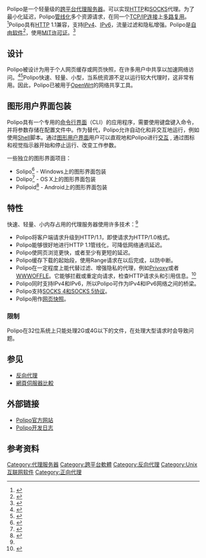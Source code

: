 {{Infobox_Software
| name = Polipo
| logo = [[File:Forward_proxy_h2g2bob.svg|200px]]
| developer = Juliusz Chroboczek
| latest release version = 1.1.1
| latest release date = {{release_date|2014|05|15}}
| programming language   = [[C语言|C]]
| operating_system = [[Windows|Windows]]、[[OS_X|OS X]]、[[Linux|Linux]]、[[OpenWrt|OpenWrt]]、[[FreeBSD|FreeBSD]]
| genre = 代理服务器、网页缓存
| license = [[MIT許可證|MIT許可證]]<ref>{{cite web |title = The Polipo Manual |url = http://www.pps.univ-paris-diderot.fr/~jch/software/polipo/manual/Copying.html#Copying |accessdate = 2010-09-23 |archive-date = 2012-09-01 |archive-url = https://web.archive.org/web/20120901092011/http://www.pps.univ-paris-diderot.fr/~jch/software/polipo/manual/Copying.html#Copying |dead-url = no }}</ref>
| website = [http://www.pps.univ-paris-diderot.fr/~jch/software/polipo/ www.pps.univ-paris-diderot.fr/~jch/software/polipo/]
}}

Polipo是一个轻量级的[[跨平台|跨平台]][[代理服务器|代理服务器]]。可以实现[[HTTP|HTTP]]和[[SOCKS|SOCKS]]代理。为了最小化延迟，Polipo[[HTTP管線化|管线化]]多个资源请求，在同一个[[传输控制协议|TCP/IP连接]]上[[时分多路复用|多路复用]]。<ref>{{cite web |title = rfc2068 - HTTP/1.1 |url = http://tools.ietf.org/html/rfc2068 |accessdate = 2010-09-23 |archive-date = 2018-06-07 |archive-url = https://web.archive.org/web/20180607164335/https://tools.ietf.org/html/rfc2068 |dead-url = no }}</ref>Polipo具有[[HTTP|HTTP]] 1.1兼容，支持[[IPv4|IPv4]]、[[IPv6|IPv6]]，流量过滤和隐私增强。Polipo是[[自由软件|自由软件]]<ref name=official>{{cite web |title = Polipo — a caching web proxy |url = http://www.pps.univ-paris-diderot.fr/~jch/software/polipo/ |accessdate = 2010-02-05 |archive-date = 2016-03-25 |archive-url = https://web.archive.org/web/20160325173340/http://www.pps.univ-paris-diderot.fr/~jch/software/polipo/ |dead-url = no }}</ref>，使用[[MIT许可证|MIT许可证]]。<ref>{{cite web |title = Polipo distribution conditions |url = http://www.pps.univ-paris-diderot.fr/~jch/software/polipo/COPYING.text |accessdate = 2010-09-23 |archive-date = 2016-03-04 |archive-url = https://web.archive.org/web/20160304031724/http://www.pps.univ-paris-diderot.fr/~jch/software/polipo/COPYING.text |dead-url = no }}</ref>

==设计==
Polipo被设计为用于个人网页缓存或网页快照，在许多用户中共享以加速网络访问。<ref>{{cite web |title = Boost your Internet browsing - Install Polipo |url = http://www.go2linux.org/boost-your-internet-browsing-polipo-personal-proxy |accessdate = 2010-02-05 |archive-date = 2010-03-04 |archive-url = https://web.archive.org/web/20100304073820/http://www.go2linux.org/boost-your-internet-browsing-polipo-personal-proxy |dead-url = no }}</ref><ref>{{cite web |title = The Polipo Manual |url = http://www.pps.univ-paris-diderot.fr/~jch/software/polipo/polipo.html#Privoxy |accessdate = 2010-09-23 |archive-date = 2012-06-02 |archive-url = https://web.archive.org/web/20120602081132/http://www.pps.univ-paris-diderot.fr/%7Ejch/software/polipo/polipo.html#Privoxy |dead-url = no }}</ref>Polipo快速、轻量、小型，当系统资源不足以运行较大代理时，这非常有用。因此，Polipo已被用于[[OpenWrt|OpenWrt]]的网络共享工具。

==图形用户界面包装==
Polipo具有一个专用的[[命令行界面|命令行界面]]（CLI）的应用程序，需要使用键盘键入命令，并将参数存储在配置文件中。作为替代，Polipo允许自动化和非交互地运行，例如使用[[Shell|Shell]]脚本。通过[[图形用户界面|图形用户界面]]用户可以直观地和Polipo进行[[人机交互|交互]] , 通过图标和视觉指示器开始和停止运行、改变工作参数。

一些独立的图形界面项目：
* Solipo<ref>{{cite web |title = Solipo |url = http://serennz.sakura.ne.jp/toybox/solipo/ |accessdate = 2010-09-23 |archive-date = 2010-07-01 |archive-url = https://web.archive.org/web/20100701201001/http://serennz.sakura.ne.jp/toybox/solipo/ |dead-url = no }}</ref> - Windows上的图形界面包装
* Dolipo<ref>{{cite web |title = Dolipo |url = http://code.google.com/p/dolipo/ |accessdate = 2010-09-23 |archive-date = 2010-07-01 |archive-url = https://web.archive.org/web/20100701004449/http://code.google.com/p/dolipo/ |dead-url = no }}</ref> - OS X上的图形界面包装
* Polipoid<ref name="polipoid">{{cite web |title = Polipoid |url = https://f-droid.org/repository/browse/?fdfilter=polipoid&fdid=com.polipoid |accessdate = 2014-04-21 |archive-date = 2014-04-22 |archive-url = https://web.archive.org/web/20140422233219/https://f-droid.org/repository/browse/?fdfilter=polipoid&fdid=com.polipoid |dead-url = no }}</ref> - Android上的图形界面包装

==特性==
快速、轻量、小内存占用的代理服务器使用许多技术：<ref name=official/>

* Polipo将客户端请求升级到HTTP/1.1，即使请求为HTTP/1.0格式。
* Polipo能够很好地进行HTTP 1.1管线化，可降低网络通讯延迟。
* Polipo使网页浏览更快，或者至少有更短的延迟。
* Polipo缓存下载的起始段，使用Range请求在以后完成，以防中断。
* Polipo在一定程度上能代替过滤、增强隐私的代理，例如[[Privoxy|Privoxy]]或者[[WWWOFFLE|WWWOFFLE]]。它能够拦截或重定向请求，检查HTTP请求头和引用信息。<ref>{{cite web |title = Censoring headers - The Polipo Manual |url = http://www.pps.univ-paris-diderot.fr/~jch/software/polipo/manual/Censoring-headers.html |accessdate = 2013-04-30 |archive-date = 2013-01-13 |archive-url = https://web.archive.org/web/20130113065307/http://www.pps.univ-paris-diderot.fr/~jch/software/polipo/manual/Censoring-headers.html |dead-url = no }}</ref>
* Polipo同时支持IPv4和IPv6，所以Polipo可作为IPv4和IPv6网络之间的桥梁。
* Polipo支持[[SOCKS|SOCKS 4和SOCKS 5协议]]。
* Polipo用作[[网页快照|网页快照]]。

===限制===
Polipo在32位系统上只能处理2G或4G以下的文件，在处理大型请求时会导致问题。

==参见==
{{Portal|自由軟體}}
*[[反向代理|反向代理]]
*[[網頁伺服器比較|網頁伺服器比較]]


==外部链接==
*[http://www.pps.jussieu.fr/~jch/software/polipo/ Polipo官方网站]{{Wayback|url=http://www.pps.jussieu.fr/~jch/software/polipo/ |date=20110224224438 }}
*[https://web.archive.org/web/20150502230823/https://gitorious.org/polipo Polipo开发日志]

==参考资料==
{{Reflist}}

[[Category:代理服务器|Category:代理服务器]]
[[Category:跨平台軟體|Category:跨平台軟體]]
[[Category:反向代理|Category:反向代理]]
[[Category:Unix互联网软件|Category:Unix互联网软件]]
[[Category:正向代理|Category:正向代理]]